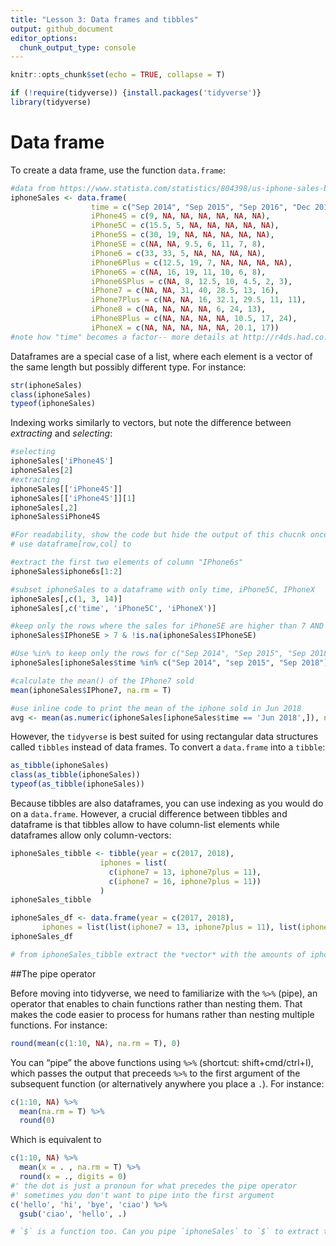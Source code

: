 ```yaml
---
title: "Lesson 3: Data frames and tibbles"
output: github_document
editor_options: 
  chunk_output_type: console
---
```


```r
knitr::opts_chunk$set(echo = TRUE, collapse = T)
```


```r
if (!require(tidyverse)) {install.packages('tidyverse')}
library(tidyverse)
```


# Data frame

To create a data frame, use the function `data.frame`:

```r
#data from https://www.statista.com/statistics/804398/us-iphone-sales-by-model/
iphoneSales <- data.frame(
                  time = c("Sep 2014", "Sep 2015", "Sep 2016", "Dec 2016", "Sep 2017", "Dec 2017", "Jun 2018"), 
                  iPhone4S = c(9, NA, NA, NA, NA, NA, NA), 
                  iPhone5C = c(15.5, 5, NA, NA, NA, NA, NA), 
                  iPhone5S = c(30, 19, NA, NA, NA, NA, NA), 
                  iPhoneSE = c(NA, NA, 9.5, 6, 11, 7, 8), 
                  iPhone6 = c(33, 33, 5, NA, NA, NA, NA), 
                  iPhone6Plus = c(12.5, 19, 7, NA, NA, NA, NA), 
                  iPhone6S = c(NA, 16, 19, 11, 10, 6, 8), 
                  iPhone6SPlus = c(NA, 8, 12.5, 10, 4.5, 2, 3), 
                  iPhone7 = c(NA, NA, 31, 40, 28.5, 13, 16), 
                  iPhone7Plus = c(NA, NA, 16, 32.1, 29.5, 11, 11), 
                  iPhone8 = c(NA, NA, NA, NA, 6, 24, 13), 
                  iPhone8Plus = c(NA, NA, NA, NA, 10.5, 17, 24), 
                  iPhoneX = c(NA, NA, NA, NA, NA, 20.1, 17))
#note how "time" becomes a factor-- more details at http://r4ds.had.co.nz/factors.html#creating-factors
```


Dataframes are a special case of a list, where each element is a vector of the same length but possibly different type. For instance:

```r
str(iphoneSales)
class(iphoneSales)
typeof(iphoneSales)
```


Indexing works similarly to vectors, but note the difference between _extracting_ and _selecting_:

```r
#selecting
iphoneSales['iPhone4S']
iphoneSales[2]
#extracting
iphoneSales[['iPhone4S']]
iphoneSales[['iPhone4S']][1]
iphoneSales[,2]
iphoneSales$iPhone4S
```


```r
#For readability, show the code but hide the output of this chucnk once you tested the solutions
# use dataframe[row,col] to

#extract the first two elements of column "IPhone6s"
iphoneSales$iphone6s[1:2]

#subset iphoneSales to a dataframe with only time, iPhone5C, IPhoneX
iphoneSales[,c(1, 3, 14)]
iphoneSales[,c('time', 'iPhone5C', 'iPhoneX')]

#keep only the rows where the sales for iPhoneSE are higher than 7 AND are not NA (AND = &, OR = |, NOT = !)
iphoneSales$IPhoneSE > 7 & !is.na(iphoneSales$IPhoneSE)

#Use %in% to keep only the rows for c("Sep 2014", "Sep 2015", "Sep 2018")
iphoneSales[iphoneSales$time %in% c("Sep 2014", "sep 2015", "Sep 2018"),]

#calculate the mean() of the IPhone7 sold 
mean(iphoneSales$IPhone7, na.rm = T)

#use inline code to print the mean of the iphone sold in Jun 2018
avg <- mean(as.numeric(iphoneSales[iphoneSales$time == 'Jun 2018',]), na.rm = T)

```


However, the `tidyverse` is best suited for using rectangular data structures called `tibbles` instead of data frames. To convert a `data.frame` into a `tibble`:

```r
as_tibble(iphoneSales)
class(as_tibble(iphoneSales))
typeof(as_tibble(iphoneSales))
```

Because tibbles are also dataframes, you can use indexing as you would do on a `data.frame`. However, a crucial difference between tibbles and dataframe is that tibbles allow to have column-list elements while dataframes allow only column-vectors:

```r
iphoneSales_tibble <- tibble(year = c(2017, 2018), 
                    iphones = list(
                      c(iphone7 = 13, iphone7plus = 11), 
                      c(iphone7 = 16, iphone7plus = 11))
                    )
iphoneSales_tibble

iphoneSales_df <- data.frame(year = c(2017, 2018), 
       iphones = list(list(iphone7 = 13, iphone7plus = 11), list(iphone7 = 16, iphone7plus = 11)))
iphoneSales_df
```


```r
# from iphoneSales_tibble extract the *vector* with the amounts of iphone7/7plus sold in 2017


```

##The pipe operator

Before moving into tidyverse, we need to familiarize with the `%>%` (pipe), an operator that enables to chain functions rather than nesting them. That makes the code easier to process for humans rather than nesting multiple functions. For instance:
```r
round(mean(c(1:10, NA), na.rm = T), 0)
```

You can "pipe" the above functions using `%>%` (shortcut: shift+cmd/ctrl+I), which passes the output that preceeds `%>%` to the first argument of the subsequent function (or alternatively anywhere you place a `.`). For instance:

```r
c(1:10, NA) %>% 
  mean(na.rm = T) %>% 
  round(0)
```

Which is equivalent to 
```r
c(1:10, NA) %>% 
  mean(x = . , na.rm = T) %>% 
  round(x = ., digits = 0)
#' the dot is just a pronoun for what precedes the pipe operator
#' sometimes you don't want to pipe into the first argument
c('hello', 'hi', 'bye', 'ciao') %>% 
  gsub('ciao', 'hello', .)
```


```r
# `$` is a function too. Can you pipe `iphoneSales` to `$` to extract the vectro `iPhoneX`? Then, calculate the mean removing NAs

```





